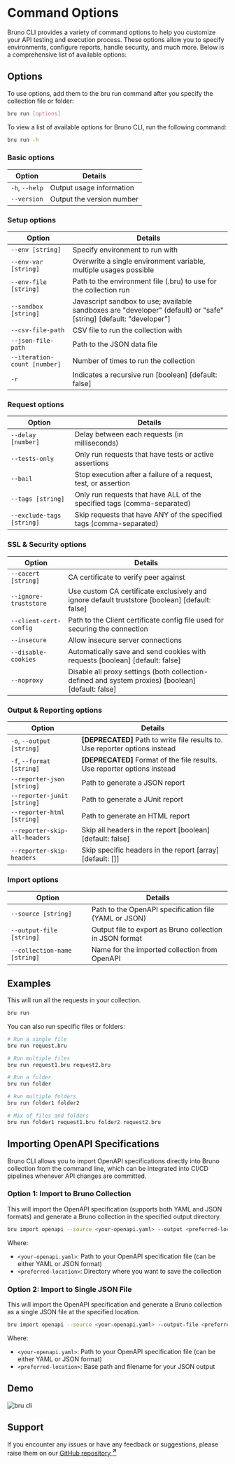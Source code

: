 
# Command Options

Bruno CLI provides a variety of command options to help you customize your API testing and execution process. These options allow you to specify environments, configure reports, handle security, and much more. Below is a comprehensive list of available options:

## Options 

To use options, add them to the bru run command after you specify the collection file or folder:

```bash
bru run [options]
```

To view a list of available options for Bruno CLI, run the following command:

```bash
bru run -h
```

### Basic options

| Option                       | Details                                                                       |
| ---------------------------- | ----------------------------------------------------------------------------- |
| `-h`, `--help`              | Output usage information                                                      |
| `--version`                 | Output the version number                                                     |

### Setup options

| Option                       | Details                                                                       |
| ---------------------------- | ----------------------------------------------------------------------------- |
| `--env [string]`            | Specify environment to run with                                               |
| `--env-var [string]`        | Overwrite a single environment variable, multiple usages possible             |
| `--env-file [string]`       | Path to the environment file (.bru) to use for the collection run            |
| `--sandbox [string]`        | Javascript sandbox to use; available sandboxes are "developer" (default) or "safe" [string] [default: "developer"] |
| `--csv-file-path`           | CSV file to run the collection with                                           |
| `--json-file-path`           | Path to the JSON data file                                                   |             
| `--iteration-count [number]` | Number of times to run the collection                                        |
| `-r`                        | Indicates a recursive run [boolean] [default: false]                          |

### Request options

| Option                       | Details                                                                       |
| ---------------------------- | ----------------------------------------------------------------------------- |
| `--delay [number]`          | Delay between each requests (in milliseconds)                                 |
| `--tests-only`              | Only run requests that have tests or active assertions                        |
| `--bail`                    | Stop execution after a failure of a request, test, or assertion               |
| `--tags [string]`   | Only run requests that have ALL of the specified tags (comma-separated)        |
| `--exclude-tags [string]`   | Skip requests that have ANY of the specified tags (comma-separated)           |

### SSL & Security options

| Option                       | Details                                                                       |
| ---------------------------- | ----------------------------------------------------------------------------- |
| `--cacert [string]`         | CA certificate to verify peer against                                         |
| `--ignore-truststore`       | Use custom CA certificate exclusively and ignore default truststore [boolean] [default: false] |
| `--client-cert-config`      | Path to the Client certificate config file used for securing the connection   |
| `--insecure`                | Allow insecure server connections                                             |
| `--disable-cookies`         | Automatically save and send cookies with requests [boolean] [default: false] |
| `--noproxy`                 | Disable all proxy settings (both collection-defined and system proxies) [boolean] [default: false] |

### Output & Reporting options

| Option                       | Details                                                                       |
| ---------------------------- | ----------------------------------------------------------------------------- |
| `-o`, `--output [string]`   | **[DEPRECATED]** Path to write file results to. Use reporter options instead  |
| `-f`, `--format [string]`   | **[DEPRECATED]** Format of the file results. Use reporter options instead     |
| `--reporter-json [string]`  | Path to generate a JSON report                                                |
| `--reporter-junit [string]` | Path to generate a JUnit report                                               |
| `--reporter-html [string]`  | Path to generate an HTML report                                               |
| `--reporter-skip-all-headers` | Skip all headers in the report [boolean] [default: false]                   |
| `--reporter-skip-headers`   | Skip specific headers in the report [array] [default: []]                     |

### Import options

| Option                       | Details                                                                       |
| ---------------------------- | ----------------------------------------------------------------------------- |
| `--source [string]`         | Path to the OpenAPI specification file (YAML or JSON)                         |
| `--output-file [string]`    | Output file to export as Bruno collection in JSON format                      |
| `--collection-name [string]` | Name for the imported collection from OpenAPI                                 |

## Examples

This will run all the requests in your collection.


```bash copy
bru run
```

You can also run specific files or folders:

```bash copy
# Run a single file
bru run request.bru

# Run multiple files
bru run request1.bru request2.bru

# Run a folder
bru run folder

# Run multiple folders
bru run folder1 folder2

# Mix of files and folders
bru run folder1 request1.bru folder2 request2.bru
```

## Importing OpenAPI Specifications

Bruno CLI allows you to import OpenAPI specifications directly into Bruno collection from the command line, which can be integrated into CI/CD pipelines whenever API changes are committed.

### Option 1: Import to Bruno Collection

This will import the OpenAPI specification (supports both YAML and JSON formats) and generate a Bruno collection in the specified output directory.

```bash copy
bru import openapi --source <your-openapi.yaml> --output <preferred-location> --collection-name "Petstore API"
```

Where:
- `<your-openapi.yaml>`: Path to your OpenAPI specification file (can be either YAML or JSON format)
- `<preferred-location>`: Directory where you want to save the collection

### Option 2: Import to Single JSON File

This will import the OpenAPI specification and generate a Bruno collection as a single JSON file at the specified location.

```bash copy
bru import openapi --source <your-openapi.yaml> --output-file <preferred-location>.json --collection-name "Petstore API"
```

Where:
- `<your-openapi.yaml>`: Path to your OpenAPI specification file (can be either YAML or JSON format)
- `<preferred-location>`: Base path and filename for your JSON output


## Demo
![bru cli](/screenshots/cli-demo.webp)

## Support
If you encounter any issues or have any feedback or suggestions, please raise them on our [GitHub repository <strong><sup>↗</sup></strong>](https://github.com/usebruno/bruno)
